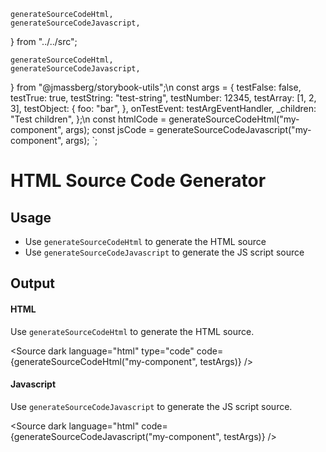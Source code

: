     generateSourceCodeHtml,
    generateSourceCodeJavascript,
} from "../../src";

    generateSourceCodeHtml,
    generateSourceCodeJavascript,
} from "@jmassberg/storybook-utils";\n
const args = {
    testFalse: false,
    testTrue: true,
    testString: "test-string",
    testNumber: 12345,
    testArray: [1, 2, 3],
    testObject: {
        foo: "bar",
    },
    onTestEvent: testArgEventHandler,
    _children: "Test children",
};\n
const htmlCode = generateSourceCodeHtml("my-component", args);
const jsCode = generateSourceCodeJavascript("my-component", args);
`;

<Meta title="Code Generators/HTML" />

# HTML Source Code Generator

## Usage

-   Use `generateSourceCodeHtml` to generate the HTML source
-   Use `generateSourceCodeJavascript` to generate the JS script source

<Source code={usageExample} />

## Output

#### HTML

Use `generateSourceCodeHtml` to generate the HTML source.

<Source
    dark
    language="html"
    type="code"
    code={generateSourceCodeHtml("my-component", testArgs)}
/>

#### Javascript

Use `generateSourceCodeJavascript` to generate the JS script source.

<Source
    dark
    language="html"
    code={generateSourceCodeJavascript("my-component", testArgs)}
/>
